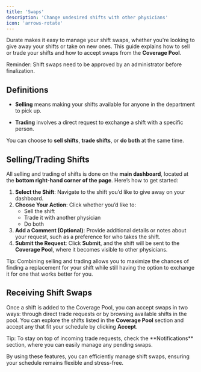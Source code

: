 ```yaml
---
title: 'Swaps'
description: 'Change undesired shifts with other physicians'
icon: 'arrows-rotate'
---
```


Durate makes it easy to manage your shift swaps, whether you're looking to give away your shifts or take on new ones. This guide explains how to sell or trade your shifts and how to accept swaps from the **Coverage Pool**.

<Note>
Reminder: Shift swaps need to be approved by an administrator before finalization.
</Note>

## Definitions 

- **Selling** means making your shifts available for anyone in the department to pick up.  

- **Trading** involves a direct request to exchange a shift with a specific person.

You can choose to **sell shifts**, **trade shifts**, or **do both** at the same time. 

## Selling/Trading Shifts

All selling and trading of shifts is done on the **main dashboard**, located at the **bottom right-hand corner of the page**. Here’s how to get started:

1. **Select the Shift**: Navigate to the shift you’d like to give away on your dashboard.  
2. **Choose Your Action**: Click whether you’d like to:
   - Sell the shift
   - Trade it with another physician
   - Do both  
3. **Add a Comment (Optional)**: Provide additional details or notes about your request, such as a preference for who takes the shift.  
4. **Submit the Request**: Click **Submit**, and the shift will be sent to the **Coverage Pool**, where it becomes visible to other physicians.

<Tip>
Tip: Combining selling and trading allows you to maximize the chances of finding a replacement for your shift while still having the option to exchange it for one that works better for you.
</Tip>

## Receiving Shift Swaps

Once a shift is added to the Coverage Pool, you can accept swaps in two ways: through direct trade requests or by browsing available shifts in the pool. You can explore the shifts listed in the **Coverage Pool** section and accept any that fit your schedule by clicking **Accept**.

<Tip>
Tip: To stay on top of incoming trade requests, check the **Notifications** section, where you can easily manage any pending swaps.
</Tip>

By using these features, you can efficiently manage shift swaps, ensuring your schedule remains flexible and stress-free.
